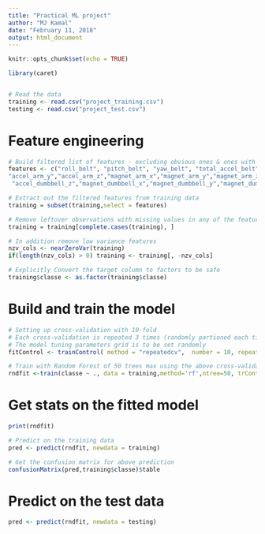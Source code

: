 ---
title: "Practical ML project"
author: "MJ Kamal"
date: "February 11, 2018"
output: html_document
---

```{r setup, include=FALSE}
knitr::opts_chunk$set(echo = TRUE)
```




```{r sec1}
library(caret)


# Read the data
training <- read.csv("project_training.csv")
testing <- read.csv("project_test.csv")
```
# Feature engineering
```{r sec2}
# Build filtered list of features - excluding obvious ones & ones with large number of missing values (from eye balling)
features <- c("roll_belt", "pitch_belt", "yaw_belt", "total_accel_belt", "gyros_belt_x", "gyros_belt_y", "gyros_belt_z","accel_belt_x","accel_belt_y","accel_belt_z","magnet_belt_x","magnet_belt_y","magnet_belt_z","roll_arm", "pitch_arm","yaw_arm","total_accel_arm","gyros_arm_x","gyros_arm_y","gyros_arm_z","accel_arm_x",
"accel_arm_y","accel_arm_z","magnet_arm_x","magnet_arm_y","magnet_arm_z","roll_dumbbell","pitch_dumbbell","yaw_dumbbell","gyros_dumbbell_x","gyros_dumbbell_y","gyros_dumbbell_z","accel_dumbbell_x","accel_dumbbell_y",
 "accel_dumbbell_z","magnet_dumbbell_x","magnet_dumbbell_y","magnet_dumbbell_z","roll_forearm","pitch_forearm","yaw_forearm","total_accel_forearm","gyros_forearm_x","gyros_forearm_y","gyros_forearm_z","accel_forearm_x","accel_forearm_y","accel_forearm_z", "magnet_forearm_x","magnet_forearm_y","magnet_forearm_z","classe")

# Extract out the filtered features from training data
training = subset(training,select = features)

# Remove leftover observations with missing values in any of the features
training = training[complete.cases(training), ]

# In addition remove low variance features
nzv_cols <- nearZeroVar(training) 
if(length(nzv_cols) > 0) training <- training[, -nzv_cols]

# Explicitly Convert the target column to factors to be safe
training$classe <- as.factor(training$classe) 

```

# Build and train the model

```{r sec3}
# Setting up cross-validation with 10-fold 
# Each cross-validation is repeated 3 times (randomly partioned each time)
# The model tuning parameters grid is to be set randomly
fitControl <- trainControl( method = "repeatedcv",  number = 10, repeats = 3, search = "random")

# Train with Random Forest of 50 trees max using the above cross-validation spec
rndfit <-train(classe ~ ., data = training,method='rf',ntree=50, trControl=fitControl)
```
# Get stats on the fitted model
```{r sec4}
print(rndfit)

# Predict on the training data
pred <- predict(rndfit, newdata = training)

# Get the confusion matrix for above prediction
confusionMatrix(pred,training$classe)$table

```

# Predict on the test data
```{r sec5}
pred <- predict(rndfit, newdata = testing)

```
